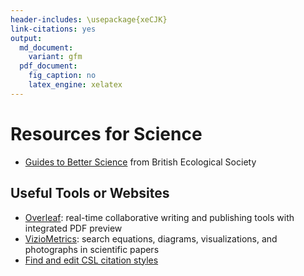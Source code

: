 ```yaml
---
header-includes: \usepackage{xeCJK}
link-citations: yes
output:
  md_document:
    variant: gfm
  pdf_document:
    fig_caption: no
    latex_engine: xelatex
---
```


# Resources for Science

- [Guides to Better Science](https://www.britishecologicalsociety.org/publications/guides-to/) from British Ecological Society

## Useful Tools or Websites
- [Overleaf](https://www.overleaf.com/): real-time collaborative writing and publishing tools with integrated PDF preview
- [VizioMetrics](http://viziometrics.org/): search equations, diagrams, visualizations, and photographs in scientific papers
- [Find and edit CSL citation styles](http://editor.citationstyles.org/about/)